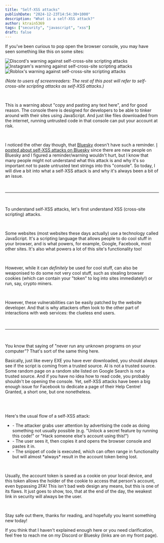 ```yaml
---
title: "Self-XSS attacks"
publishDate: "2024-12-23T14:54:30+1000"
description: "What is a self-XSS attack?"
author: ktrain5369
tags: ["security", "javascript", "xss"]
draft: false
---
```


If you've been curious to pop open the browser console, you may have seen something like this on some sites:

![Discord's warning against self-cross-site scripting attacks](/blog-images/discord-xss.png)
<br />
![Instagram's warning against self-cross-site scripting attacks](/blog-images/instagram-xss.png)
<br />
![Roblox's warning against self-cross-site scripting attacks](/blog-images/roblox-xss.png)

_(Note to users of screenreaders: The rest of this post will refer to self-cross-site scripting attacks as self-XSS attacks.)_

<br />

This is a warning about "copy and pasting any text here", and for good reason. The console there is designed for developers to be able to tinker around with their sites using JavaScript. And just like files downloaded from the internet, running untrusted code in that console can put your account at risk.

<br />

I noticed the other day though, that <a href="https://bsky.app/" class="text-blue-400 hover:text-blue-500">Bluesky</a> doesn't have such a reminder. <a href="https://bsky.app/profile/ktrain5369.me/post/3ldv5t35uks25" class="text-blue-400 hover:text-blue-500">I posted about self-XSS attacks on Bluesky</a> since there are new people on Bluesky and I figured a reminder/warning wouldn't hurt, but I know that many people might not understand what this attack is and why it's so important _not_ to paste untrusted text strings into this "console". So today, I will dive a bit into what a self-XSS attack is and why it's always been a bit of an issue.

<br />

---

<br />

To understand self-XSS attacks, let's first understand XSS (cross-site scripting) attacks.

<br />

Some websites (most websites these days actually) use a technology called JavaScript. It's a scripting language that allows people to do cool stuff in your browser, and is what powers, for example, Google, Facebook, most other sites. It's also what powers a lot of this site's functionality too!

<br />

However, while it can _definitely_ be used for cool stuff, can also be weaponised to do some not very cool stuff, such as stealing browser cookies (which can contain your "token" to log into sites immediately!) or run, say, crypto miners.

<br />

However, these vulnerabilities can be easily patched by the website developer. And that is why attackers often look to the other part of interactions with web services: the clueless end users.

<br />

---

<br />

You know that saying of "never run any unknown programs on your computer"? That's sort of the same thing here.

Basically, just like every EXE you have ever downloaded, you should always see if the script is coming from a trusted source. AI is not a trusted source. Some random page on a random site listed on Google Search is not a trusted source. And if you have no idea how to read code, you probably shouldn't be opening the console. Yet, self-XSS attacks have been a big enough issue for Facebook to dedicate a page of their Help Centre! Granted, a short one, but one nonetheless.

<br />
<br />

Here's the usual flow of a self-XSS attack:

<ul>
    <li>
        - The attacker grabs user attention by advertising the code as doing something not usually possible (e.g. "Unlock a secret feature by running this code!" or "Hack someone else's account using this!")
    </li>
    <li>
        - The user sees it, then copies it and opens the browser console and pastes it in.
    </li>
    <li>
        - The snippet of code is executed, which can often range in functionality but will almost *always* result in the account token being lost.
    </li>
</ul>

<br />

Usually, the account token is saved as a cookie on your local device, and this token allows the holder of the cookie to access that person's account, <a class="text-underline">even bypassing 2FA!</a> This isn't bad web design any means, but this is one of its flaws. It just goes to show, too, that at the end of the day, the weakest link in security will always be the user.

<br />

Stay safe out there, thanks for reading, and hopefully you learnt something new today!

If you think that I haven't explained enough here or you need clarification, feel free to reach me on my Discord or Bluesky (links are on my front page).
